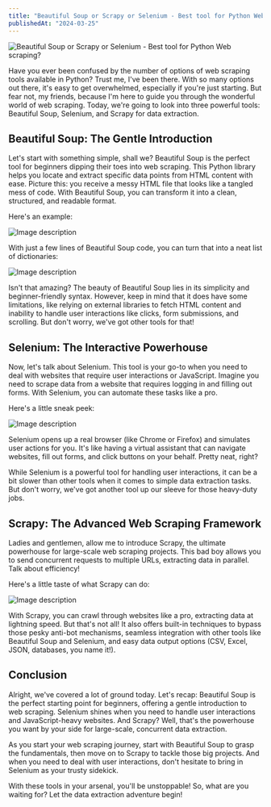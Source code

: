 ```yaml
---
title: "Beautiful Soup or Scrapy or Selenium - Best tool for Python Web scraping?"
publishedAt: "2024-03-25"
---
```


![Beautiful Soup or Scrapy or Selenium - Best tool for Python Web scraping?](https://dev-to-uploads.s3.amazonaws.com/uploads/articles/2pctpjeur9vrw6xuxyiw.jpg)

Have you ever been confused by the number of options of web scraping tools available in Python? Trust me, I've been there. With so many options out there, it's easy to get overwhelmed, especially if you're just starting. But fear not, my friends, because I'm here to guide you through the wonderful world of web scraping. Today, we're going to look into three powerful tools: Beautiful Soup, Selenium, and Scrapy for data extraction.

## Beautiful Soup: The Gentle Introduction

Let's start with something simple, shall we? Beautiful Soup is the perfect tool for beginners dipping their toes into web scraping. This Python library helps you locate and extract specific data points from HTML content with ease. Picture this: you receive a messy HTML file that looks like a tangled mess of code. With Beautiful Soup, you can transform it into a clean, structured, and readable format.

Here's an example:


![Image description](https://dev-to-uploads.s3.amazonaws.com/uploads/articles/jhc9l820ddwo1xv6xbyw.png)



With just a few lines of Beautiful Soup code, you can turn that into a neat list of dictionaries:


![Image description](https://dev-to-uploads.s3.amazonaws.com/uploads/articles/ifp2t2rx4oz8vop6qkql.png)



Isn't that amazing? The beauty of Beautiful Soup lies in its simplicity and beginner-friendly syntax. However, keep in mind that it does have some limitations, like relying on external libraries to fetch HTML content and inability to handle user interactions like clicks, form submissions, and scrolling. But don't worry, we've got other tools for that!

## Selenium: The Interactive Powerhouse

Now, let's talk about Selenium. This tool is your go-to when you need to deal with websites that require user interactions or JavaScript. Imagine you need to scrape data from a website that requires logging in and filling out forms. With Selenium, you can automate these tasks like a pro.

Here's a little sneak peek:


![Image description](https://dev-to-uploads.s3.amazonaws.com/uploads/articles/szbnztrosp2ysrb3rlnj.png)



Selenium opens up a real browser (like Chrome or Firefox) and simulates user actions for you. It's like having a virtual assistant that can navigate websites, fill out forms, and click buttons on your behalf. Pretty neat, right?

While Selenium is a powerful tool for handling user interactions, it can be a bit slower than other tools when it comes to simple data extraction tasks. But don't worry, we've got another tool up our sleeve for those heavy-duty jobs.

## Scrapy: The Advanced Web Scraping Framework

Ladies and gentlemen, allow me to introduce Scrapy, the ultimate powerhouse for large-scale web scraping projects. This bad boy allows you to send concurrent requests to multiple URLs, extracting data in parallel. Talk about efficiency!

Here's a little taste of what Scrapy can do:


![Image description](https://dev-to-uploads.s3.amazonaws.com/uploads/articles/3rgcz2vw6wkdt4kpey9x.png)



With Scrapy, you can crawl through websites like a pro, extracting data at lightning speed. But that's not all! It also offers built-in techniques to bypass those pesky anti-bot mechanisms, seamless integration with other tools like Beautiful Soup and Selenium, and easy data output options (CSV, Excel, JSON, databases, you name it!).

## Conclusion

Alright, we've covered a lot of ground today. Let's recap: Beautiful Soup is the perfect starting point for beginners, offering a gentle introduction to web scraping. Selenium shines when you need to handle user interactions and JavaScript-heavy websites. And Scrapy? Well, that's the powerhouse you want by your side for large-scale, concurrent data extraction.

As you start your web scraping journey, start with Beautiful Soup to grasp the fundamentals, then move on to Scrapy to tackle those big projects. And when you need to deal with user interactions, don't hesitate to bring in Selenium as your trusty sidekick.

With these tools in your arsenal, you'll be unstoppable! So, what are you waiting for? Let the data extraction adventure begin!